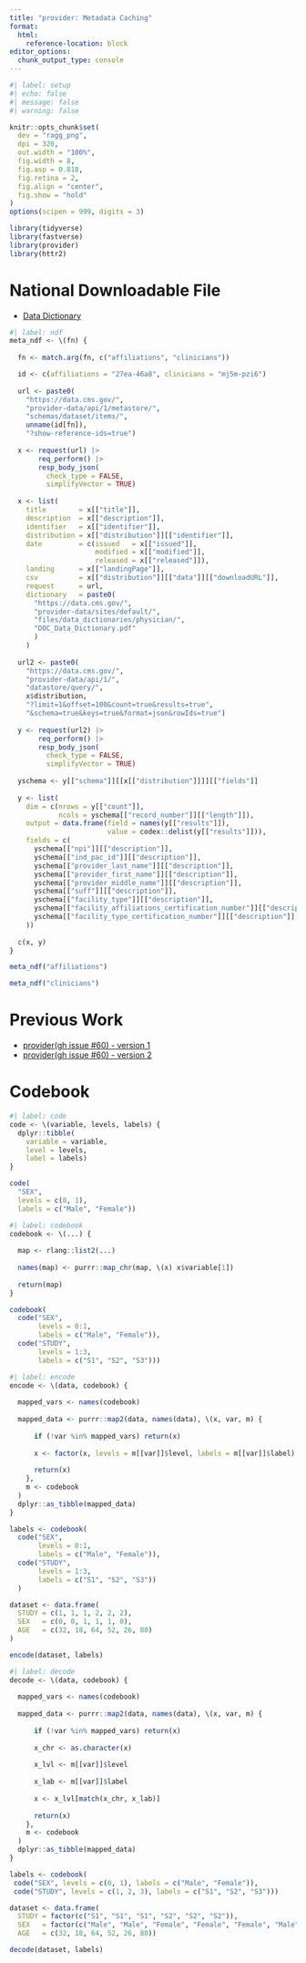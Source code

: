 ```yaml
---
title: "provider: Metadata Caching"
format:
  html:
    reference-location: block
editor_options: 
  chunk_output_type: console
---
```


```r
#| label: setup
#| echo: false
#| message: false
#| warning: false

knitr::opts_chunk$set(
  dev = "ragg_png",
  dpi = 320,
  out.width = "100%",
  fig.width = 8,
  fig.asp = 0.818,
  fig.retina = 2,
  fig.align = "center",
  fig.show = "hold"
)
options(scipen = 999, digits = 3)

library(tidyverse)
library(fastverse)
library(provider)
library(httr2)
```

# National Downloadable File

   * [Data Dictionary](https://data.cms.gov/provider-data/sites/default/files/data_dictionaries/physician/DOC_Data_Dictionary.pdf)

```r
#| label: ndf
meta_ndf <- \(fn) {
  
  fn <- match.arg(fn, c("affiliations", "clinicians"))

  id <- c(affiliations = "27ea-46a8", clinicians = "mj5m-pzi6")
  
  url <- paste0(
    "https://data.cms.gov/",
    "provider-data/api/1/metastore/",
    "schemas/dataset/items/",
    unname(id[fn]),
    "?show-reference-ids=true")
  
  x <- request(url) |>
       req_perform() |>
       resp_body_json(
         check_type = FALSE,
         simplifyVector = TRUE)
  
  x <- list(
    title        = x[["title"]],
    description  = x[["description"]],
    identifier   = x[["identifier"]],
    distribution = x[["distribution"]][["identifier"]],
    date         = c(issued   = x[["issued"]], 
                     modified = x[["modified"]], 
                     released = x[["released"]]),
    landing      = x[["landingPage"]],
    csv          = x[["distribution"]][["data"]][["downloadURL"]],
    request      = url,
    dictionary   = paste0(
      "https://data.cms.gov/",
      "provider-data/sites/default/",
      "files/data_dictionaries/physician/",
      "DOC_Data_Dictionary.pdf"
      )
    )
  
  url2 <- paste0(
    "https://data.cms.gov/", 
    "provider-data/api/1/",
    "datastore/query/", 
    x$distribution, 
    "?limit=1&offset=100&count=true&results=true", 
    "&schema=true&keys=true&format=json&rowIds=true")
  
  y <- request(url2) |>
       req_perform() |>
       resp_body_json(
         check_type = FALSE,
         simplifyVector = TRUE)
  
  yschema <- y[["schema"]][[x[["distribution"]]]][["fields"]]
  
  y <- list(
    dim = c(nrows = y[["count"]],
            ncols = yschema[["record_number"]][["length"]]),
    output = data.frame(field = names(y[["results"]]), 
                        value = codex::delist(y[["results"]])),
    fields = c(
      yschema[["npi"]][["description"]],
      yschema[["ind_pac_id"]][["description"]],
      yschema[["provider_last_name"]][["description"]],
      yschema[["provider_first_name"]][["description"]],
      yschema[["provider_middle_name"]][["description"]],
      yschema[["suff"]][["description"]],
      yschema[["facility_type"]][["description"]],
      yschema[["facility_affiliations_certification_number"]][["description"]],
      yschema[["facility_type_certification_number"]][["description"]]
    ))
  
  c(x, y)
}

meta_ndf("affiliations")

meta_ndf("clinicians")
```


# Previous Work

   * [provider(gh issue #60) - version 1](https://github.com/andrewallenbruce/provider/issues/60#issue-2000723817)
   * [provider(gh issue #60) - version 2](https://github.com/andrewallenbruce/provider/issues/60#issuecomment-1820270391)

# Codebook

```r
#| label: code
code <- \(variable, levels, labels) {
  dplyr::tibble(
    variable = variable, 
    level = levels, 
    label = labels)
}

code(
  "SEX", 
  levels = c(0, 1), 
  labels = c("Male", "Female"))
```


```r
#| label: codebook
codebook <- \(...) {
  
  map <- rlang::list2(...)
  
  names(map) <- purrr::map_chr(map, \(x) x$variable[1])
  
  return(map)
}

codebook(
  code("SEX", 
       levels = 0:1, 
       labels = c("Male", "Female")), 
  code("STUDY", 
       levels = 1:3, 
       labels = c("S1", "S2", "S3")))
```

```r
#| label: encode
encode <- \(data, codebook) {
  
  mapped_vars <- names(codebook)
  
  mapped_data <- purrr::map2(data, names(data), \(x, var, m) {
      
      if (!var %in% mapped_vars) return(x)
      
      x <- factor(x, levels = m[[var]]$level, labels = m[[var]]$label)
      
      return(x)
    },
    m <- codebook
  )
  dplyr::as_tibble(mapped_data)
}

labels <- codebook(
  code("SEX", 
       levels = 0:1, 
       labels = c("Male", "Female")), 
  code("STUDY", 
       levels = 1:3, 
       labels = c("S1", "S2", "S3"))
  )

dataset <- data.frame(
  STUDY = c(1, 1, 1, 2, 2, 2),
  SEX   = c(0, 0, 1, 1, 1, 0),
  AGE   = c(32, 18, 64, 52, 26, 80)
)

encode(dataset, labels)
```


```r
#| label: decode
decode <- \(data, codebook) {
  
  mapped_vars <- names(codebook)
  
  mapped_data <- purrr::map2(data, names(data), \(x, var, m) {
    
      if (!var %in% mapped_vars) return(x)
    
      x_chr <- as.character(x)
      
      x_lvl <- m[[var]]$level
      
      x_lab <- m[[var]]$label
      
      x <- x_lvl[match(x_chr, x_lab)]
      
      return(x)
    },
    m <- codebook
  )
  dplyr::as_tibble(mapped_data)
}

labels <- codebook(
 code("SEX", levels = c(0, 1), labels = c("Male", "Female")),
 code("STUDY", levels = c(1, 2, 3), labels = c("S1", "S2", "S3")))

dataset <- data.frame(
  STUDY = factor(c("S1", "S1", "S1", "S2", "S2", "S2")),
  SEX   = factor(c("Male", "Male", "Female", "Female", "Female", "Male")),
  AGE   = c(32, 18, 64, 52, 26, 80))

decode(dataset, labels)
```

